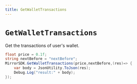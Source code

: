 ```yaml
---
title: GetWalletTransactions
---
```


# `GetWalletTransactions`

Get the transactions of user's wallet.

```csharp
float price = 0.1f;
string nextBefore = "nextBefore";
MirrorSDK.GetWalletTransactions(price,nextBefore,(res)=> {
    var body = JsonUtility.ToJson(res);
    Debug.Log("result:" + body);
});
```